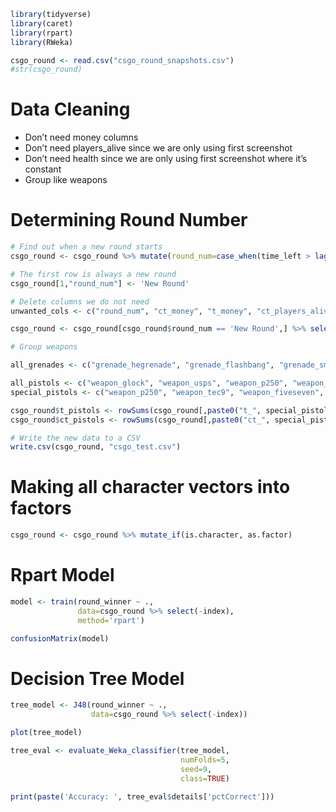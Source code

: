 ```r
library(tidyverse)
library(caret)
library(rpart)
library(RWeka)
```

```r
csgo_round <- read.csv("csgo_round_snapshots.csv")
#str(csgo_round)
```

# Data Cleaning

- Don't need money columns
- Don't need players_alive since we are only using first screenshot
- Don't need health since we are only using first screenshot where it's constant
- Group like weapons

# Determining Round Number

```r
# Find out when a new round starts
csgo_round <- csgo_round %>% mutate(round_num=case_when(time_left > lag(time_left, 1) & (time_left - lag(time_left) > 5.0) ~ 'New Round', TRUE ~ "Same Round")) %>% relocate(round_num, .before=time_left)

# The first row is always a new round
csgo_round[1,"round_num"] <- 'New Round'

# Delete columns we do not need
unwanted_cols <- c("round_num", "ct_money", "t_money", "ct_players_alive", "t_players_alive", "ct_money", "t_money", "time_left", "ct_health", "t_health")

csgo_round <- csgo_round[csgo_round$round_num == 'New Round',] %>% select(!all_of(unwanted_cols))

# Group weapons

all_grenades <- c("grenade_hegrenade", "grenade_flashbang", "grenade_smokegrenade", "grenade_incendiary_grenade", "grenade_molotovgrenade", "grenade_decoygrenade")

all_pistols <- c("weapon_glock", "weapon_usps", "weapon_p250", "weapon_tec9", "weapon_p2000", "weapon_fiveseven", "weapon_cz75auto")
special_pistols <- c("weapon_p250", "weapon_tec9", "weapon_fiveseven", "weapon_cz75auto")

csgo_round$t_pistols <- rowSums(csgo_round[,paste0("t_", special_pistols)])
csgo_round$ct_pistols <- rowSums(csgo_round[,paste0("ct_", special_pistols)])

# Write the new data to a CSV
write.csv(csgo_round, "csgo_test.csv")
```

# Making all character vectors into factors

```r
csgo_round <- csgo_round %>% mutate_if(is.character, as.factor)
```

# Rpart Model

```r
model <- train(round_winner ~ .,
               data=csgo_round %>% select(-index),
               method='rpart')
```

```r
confusionMatrix(model)
```

# Decision Tree Model

```r
tree_model <- J48(round_winner ~ .,
                  data=csgo_round %>% select(-index))

plot(tree_model)
```

```r
tree_eval <- evaluate_Weka_classifier(tree_model,
                                      numFolds=5,
                                      seed=9,
                                      class=TRUE)
```

```r
print(paste('Accuracy: ', tree_eval$details['pctCorrect']))
```
